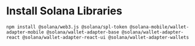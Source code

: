 
<ContentBlock filePath="package.json" highlight="6-16">

# Install Solana Libraries

```
npm install @solana/web3.js @solana/spl-token @solana-mobile/wallet-adapter-mobile @solana/wallet-adapter-base @solana/wallet-adapter-react @solana/wallet-adapter-react-ui @solana/wallet-adapter-wallets
```

</ContentBlock>
